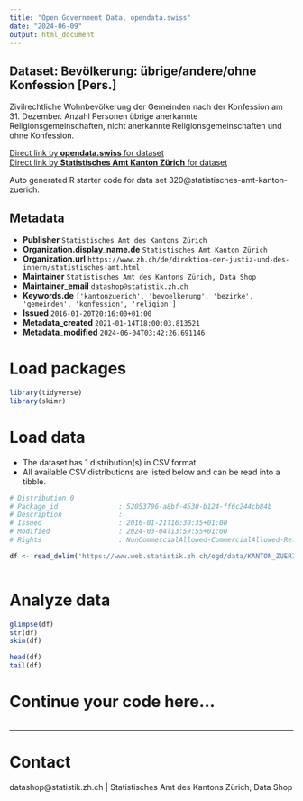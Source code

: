 ```yaml
---
title: "Open Government Data, opendata.swiss"
date: "2024-06-09"
output: html_document
---
```


## Dataset: Bevölkerung: übrige/andere/ohne Konfession [Pers.]

Zivilrechtliche Wohnbevölkerung der Gemeinden nach der Konfession am 31. Dezember. Anzahl Personen übrige anerkannte Religionsgemeinschaften, nicht anerkannte Religionsgemeinschaften und ohne Konfession.

[Direct link by **opendata.swiss** for dataset](https://opendata.swiss/de/dataset/bevolkerung-ubrige-andere-ohne-konfession-pers)<br>
[Direct link by **Statistisches Amt Kanton Zürich** for dataset](https://www.zh.ch/de/politik-staat/gemeinden/gemeindeportraet.html)

Auto generated R starter code for data set 320@statistisches-amt-kanton-zuerich.

## Metadata

- **Publisher** `Statistisches Amt des Kantons Zürich`
- **Organization.display_name.de** `Statistisches Amt Kanton Zürich`
- **Organization.url** `https://www.zh.ch/de/direktion-der-justiz-und-des-innern/statistisches-amt.html`
- **Maintainer** `Statistisches Amt des Kantons Zürich, Data Shop`
- **Maintainer_email** `datashop@statistik.zh.ch`
- **Keywords.de** `['kantonzuerich', 'bevoelkerung', 'bezirke', 'gemeinden', 'konfession', 'religion']`
- **Issued** `2016-01-20T20:16:00+01:00`
- **Metadata_created** `2021-01-14T18:00:03.813521`
- **Metadata_modified** `2024-06-04T03:42:26.691146`


# Load packages

```r

library(tidyverse)
library(skimr)

```

# Load data

-   The dataset has 1 distribution(s) in CSV format.
-   All available CSV distributions are listed below and can be read into a tibble.

```r

# Distribution 0
# Package_id               : 52053796-a8bf-4530-b124-ff6c244cb84b
# Description              : 
# Issued                   : 2016-01-21T16:30:35+01:00
# Modified                 : 2024-03-04T13:59:55+01:00
# Rights                   : NonCommercialAllowed-CommercialAllowed-ReferenceRequired

df <- read_delim('https://www.web.statistik.zh.ch/ogd/data/KANTON_ZUERICH_408.csv')



```

# Analyze data

```r

glimpse(df)
str(df)
skim(df)

head(df)
tail(df)

```

# Continue your code here...

```r

```

------------------------------------------------------------------------

# Contact

datashop@statistik.zh.ch | Statistisches Amt des Kantons Zürich, Data Shop
